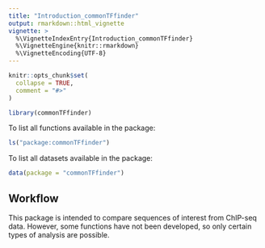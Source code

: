 ```yaml
---
title: "Introduction_commonTFfinder"
output: rmarkdown::html_vignette
vignette: >
  %\VignetteIndexEntry{Introduction_commonTFfinder}
  %\VignetteEngine{knitr::rmarkdown}
  %\VignetteEncoding{UTF-8}
---
```


```r
knitr::opts_chunk$set(
  collapse = TRUE,
  comment = "#>"
)
```

```r
library(commonTFfinder)
```

To list all functions available in the package:
```r
ls("package:commonTFfinder")
```

To list all datasets available in the package:
```r
data(package = "commonTFfinder")
```

## Workflow
This package is intended to compare sequences of interest from ChIP-seq data. However, some functions have not been developed, so only certain types of analysis are possible.



